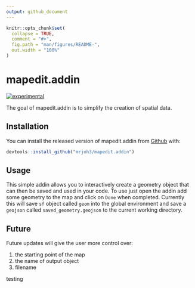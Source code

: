 ```yaml
---
output: github_document
---
```


<!-- README.md is generated from README.Rmd. Please edit that file -->

```r
knitr::opts_chunk$set(
  collapse = TRUE,
  comment = "#>",
  fig.path = "man/figures/README-",
  out.width = "100%"
)
```
# mapedit.addin

[![experimental](http://badges.github.io/stability-badges/dist/experimental.svg)](http://github.com/badges/stability-badges)

The goal of mapedit.addin is to simplify the creation of spatial data. 

## Installation

You can install the released version of mapedit.addin from [Github](https://github.com/mrjoh3/mapedit.addin) with:

``` r
devtools::install_github("mrjoh3/mapedit.addin")
```

## Usage

This simple addin allows you to interactively create a geometry object that can then be saved and used in your code. To use just open the addin add some geometry to the map and click on `Done` when completed. Currently this will save `sf` object called `geom` into the global environment and save a `geojson` called `saved_geometry.geojson` to the current working directory.

## Future

Future updates will give the user more control over:

  1. the starting point of the map
  2. the name of output object
  3. filename

testing

